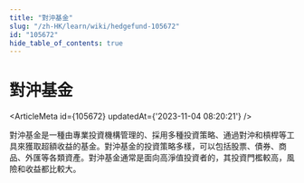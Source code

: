 ```yaml
---
title: "對沖基金"
slug: "/zh-HK/learn/wiki/hedgefund-105672"
id: "105672"
hide_table_of_contents: true
---
```



<Breadcrumbs current="對沖基金" />

# 對沖基金

<ArticleMeta id={105672} updatedAt={'2023-11-04 08:20:21'} />
<div className='border-solid border-b border-t-0 my-4 border-[var(--ifm-color-gray-300)]' />

對沖基金是一種由專業投資機構管理的、採用多種投資策略、通過對沖和槓桿等工具來獲取超額收益的基金。對沖基金的投資策略多樣，可以包括股票、債券、商品、外匯等各類資產。對沖基金通常是面向高淨值投資者的，其投資門檻較高，風險和收益都比較大。
